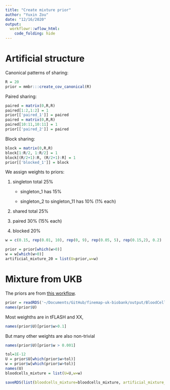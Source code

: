 ```yaml
---
title: "Create mixture prior"
author: "Yuxin Zou"
date: "12/16/2020"
output: 
  workflowr::wflow_html:
    code_folding: hide
---
```


# Artificial structure

Canonical patterns of sharing:
```r
R = 20
prior = mmbr:::create_cov_canonical(R)
```

Paired sharing:
```r
paired = matrix(0,R,R)
paired[1:2,1:2] = 1
prior[['paired_1']] = paired
paired = matrix(0,R,R)
paired[10:11,10:11] = 1
prior[['paired_2']] = paired
```

Block sharing:
```r
block = matrix(0,R,R)
block[1:R/2, 1:R/2] = 1
block[(R/2+1):R, (R/2+1):R] = 1
prior[['blocked_1']] = block
```

We assign weights to priors:

1. singleton total 25%

    * singleton_1 has 15%
    
    * singleton_2 to singleton_11 has 10% (1% each)
    
2. shared total 25%

3. paired 30% (15% each)

4. blocked 20%

```r
w = c(0.15, rep(0.01, 10), rep(0, 9), rep(0.05, 5), rep(0.15,2), 0.2)
```

```r
prior = prior[which(w>0)]
w = w[which(w>0)]
artificial_mixture_20 = list(U=prior,w=w)
```

# Mixture from UKB

The priors are from [this workflow](https://stephenslab.github.io/finemap-uk-biobank/bloodcells_priors.html).

```r
prior = readRDS('~/Documents/GitHub/finemap-uk-biobank/output/BloodCells.Ulist.Scor.ed.rds')
names(prior$U)
```
Most weighths are in tFLASH and XX,
```r
names(prior$U)[prior$w>0.1]
```
But many other weights are also non-trivial
```r
names(prior$U)[prior$w > 0.001]
```
```r
tol=1E-12
U = prior$U[which(prior$w>tol)]
w = prior$w[which(prior$w>tol)]
names(U)
bloodcells_mixture = list(U=U,w=w)
```

```r
saveRDS(list(bloodcells_mixture=bloodcells_mixture, artificial_mixture_20=artificial_mixture_20), 'output/ukb_prior_simulation.rds')
```

